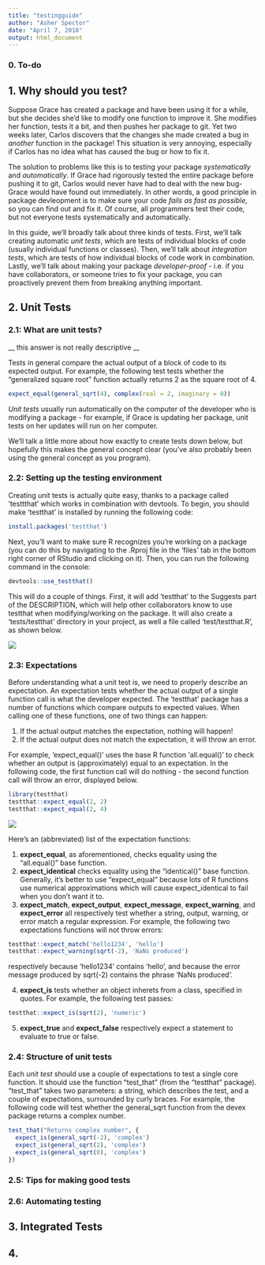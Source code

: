 ```yaml
---
title: "testingguide"
author: "Asher Spector"
date: "April 7, 2018"
output: html_document
---
```


### 0. To-do

## 1. Why should you test?

Suppose Grace has created a package and have been using it for a while, but she decides she'd like to modify one function to improve it. She modifies her function, tests it a bit, and then pushes her package to git. Yet two weeks later, Carlos discovers that the changes she made created a bug in *another* function in the package! This situation is very annoying, especially if Carlos has no idea what has caused the bug or how to fix it. 

The solution to problems like this is to testing your package *systematically* and *automatically*. If Grace had rigorously tested the entire package before pushing it to git, Carlos would never have had to deal with the new bug- Grace would have found out immediately. In other words, a good principle in package devleopment is to make sure your code *fails as fast as possible,* so you can find out and fix it. Of course, all programmers test their code, but not everyone tests systematically and automatically. 

In this guide, we'll broadly talk about three kinds of tests. First, we'll talk creating automatic *unit tests*, which are tests of individual blocks of code (usually individual functions or classes). Then, we'll talk about *integration tests*, which are tests of how individual blocks of code work in combination. Lastly, we'll talk about making your package *developer-proof* - i.e. if you have collaborators, or someone tries to fix your package, you can proactively prevent them from breaking anything important. 

## 2. Unit Tests

### 2.1: What are unit tests?

__ this answer is not really descriptive __

Tests in general compare the actual output of a block of code to its expected output. For example, the following test tests whether the "generalized square root" function actually returns $2$ as the square root of $4$.   

```r
expect_equal(general_sqrt(4), complex(real = 2, imaginary = 0))
```

*Unit tests* usually run automatically on the computer of the developer who is modifying a package - for example, if Grace is updating her package, unit tests on her updates will run on her computer. 

We'll talk a little more about how exactly to create tests down below, but hopefully this makes the general concept clear (you've also probably been using the general concept as you program). 

### 2.2: Setting up the testing environment

Creating unit tests is actually quite easy, thanks to a package called 'testtthat' which works in combination with devtools. To begin, you should make 'testthat' is installed by running the following code:

```r
install.packages('testthat')
```

Next, you'll want to make sure R recognizes you're working on a package (you can do this by navigating to the .Rproj file in the 'files' tab in the bottom right corner of RStudio and clicking on it). Then, you can run the following command in the console:

```r
devtools::use_testthat()
```

This will do a couple of things. First, it will add 'testthat' to the Suggests part of the DESCRIPTION, which will help other collaborators know to use testthat when modifying/working on the package. It will also create a 'tests/testthat' directory in your project, as well a file called 'test/testthat.R', as shown below.

![](Images/TestSS/devtoolstestthat.PNG)

### 2.3: Expectations

Before understanding what a unit test is, we need to properly describe an expectation. An expectation tests whether the actual output of a single function call is what the developer expected. The 'testthat' package has a number of functions which compare outputs to expected values. When calling one of these functions, one of two things can happen:

1. If the actual output matches the expectation, nothing will happen!
2. If the actual output does not match the expectation, it will throw an error. 

For example, 'expect_equal()' uses the base R function 'all.equal()' to check whether an output is (approximately) equal to an expectation. In the following code, the first function call will do nothing - the second function call will throw an error, displayed below. 

```r
library(testthat)
testthat::expect_equal(2, 2)
testthat::expect_equal(2, 4)
```
![](Images/TestSS/expectationerror.PNG)

Here's an (abbreviated) list of the expectation functions:

1. **expect_equal**, as aforementioned, checks equality using the "all.equal()" base function.
2. **expect_identical** checks equality using the "identical()" base function. Generally, it's better to use "expect_equal" because lots of R functions use numerical approximations which will cause expect_identical to fail when you don't want it to. 
3. **expect_match**, **expect_output**, **expect_message**, **expect_warning**, and **expect_error** all respectively test whether a string, output, warning, or error match a regular expression. For example, the following two expectations functions will not throw errors:

```r
testthat::expect_match('hello1234', 'hello')
testthat::expect_warning(sqrt(-2), 'NaNs produced')
```
respectively because 'hello1234' contains 'hello', and because the error message produced by sqrt(-2) contains the phrase 'NaNs produced'.

4. **expect_is** tests whether an object inherets from a class, specified in quotes. For example, the following test passes:

```r
testthat::expect_is(sqrt(2), 'numeric')
```

5. **expect_true** and **expect_false** respectively expect a statement to evaluate to true or false.

### 2.4: Structure of unit tests

Each *unit test* should use a couple of expectations to test a single core function. It should use the function "test_that" (from the "testthat" package). "test_that" takes two parameters: a string, which describes the test, and a couple of expectations, surrounded by curly braces. For example, the following code will test whether the general_sqrt function from the devex package returns a complex number. 

```r
test_that("Returns complex number", {
  expect_is(general_sqrt(-2), 'complex')
  expect_is(general_sqrt(2), 'complex')
  expect_is(general_sqrt(0), 'complex')
})
```




### 2.5: Tips for making good tests

### 2.6: Automating testing


## 3. Integrated Tests

## 4. 
